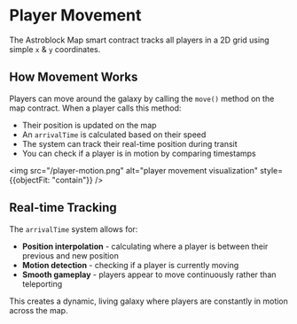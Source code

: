 # Player Movement

The Astroblock Map smart contract tracks all players in a 2D grid using simple `x` & `y` coordinates.

## How Movement Works

Players can move around the galaxy by calling the `move()` method on the map contract. When a player calls this method:

- Their position is updated on the map
- An `arrivalTime` is calculated based on their speed
- The system can track their real-time position during transit
- You can check if a player is in motion by comparing timestamps

<img src="/player-motion.png" alt="player movement visualization" style={{objectFit: "contain"}} />

## Real-time Tracking

The `arrivalTime` system allows for:
- **Position interpolation** - calculating where a player is between their previous and new position
- **Motion detection** - checking if a player is currently moving
- **Smooth gameplay** - players appear to move continuously rather than teleporting

This creates a dynamic, living galaxy where players are constantly in motion across the map.
